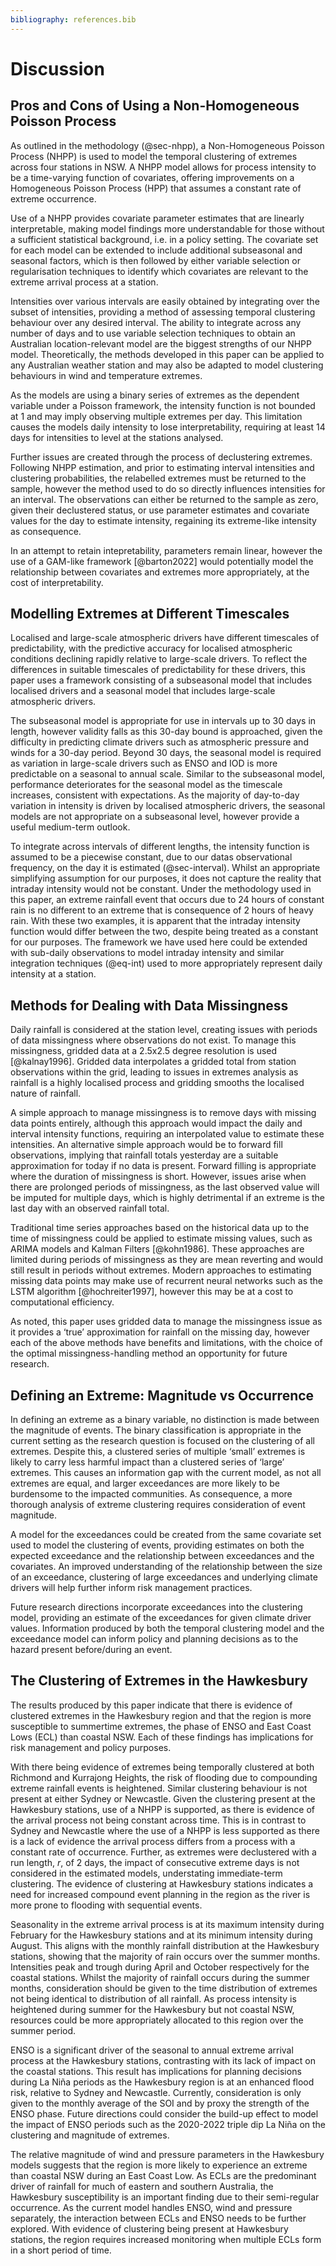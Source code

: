 ---
bibliography: references.bib
---

# Discussion {#sec-discussion}

## Pros and Cons of Using a Non-Homogeneous Poisson Process

As outlined in the methodology (@sec-nhpp), a Non-Homogeneous Poisson Process (NHPP) is used to model the temporal clustering of extremes across four stations in NSW. A NHPP model allows for process intensity to be a time-varying function of covariates, offering improvements on a Homogeneous Poisson Process (HPP) that assumes a constant rate of extreme occurrence.

Use of a NHPP provides covariate parameter estimates that are linearly interpretable, making model findings more understandable for those without a sufficient statistical background, i.e. in a policy setting. The covariate set for each model can be extended to include additional subseasonal and seasonal factors, which is then followed by either variable selection or regularisation techniques to identify which covariates are relevant to the extreme arrival process at a station.

Intensities over various intervals are easily obtained by integrating over the subset of intensities, providing a method of assessing temporal clustering behaviour over any desired interval. The ability to integrate across any number of days and to use variable selection techniques to obtain an Australian location-relevant model are the biggest strengths of our NHPP model. Theoretically, the methods developed in this paper can be applied to any Australian weather station and may also be adapted to model clustering behaviours in wind and temperature extremes.

As the models are using a binary series of extremes as the dependent variable under a Poisson framework, the intensity function is not bounded at 1 and may imply observing multiple extremes per day. This limitation causes the models daily intensity to lose interpretability, requiring at least 14 days for intensities to level at the stations analysed.

Further issues are created through the process of declustering extremes. Following NHPP estimation, and prior to estimating interval intensities and clustering probabilities, the relabelled extremes must be returned to the sample, however the method used to do so directly influences intensities for an interval. The observations can either be returned to the sample as zero, given their declustered status, or use parameter estimates and covariate values for the day to estimate intensity, regaining its extreme-like intensity as consequence.

In an attempt to retain intepretability, parameters remain linear, however the use of a GAM-like framework [@barton2022] would potentially model the relationship between covariates and extremes more appropriately, at the cost of interpretability.

## Modelling Extremes at Different Timescales

Localised and large-scale atmospheric drivers have different timescales of predictability, with the predictive accuracy for localised atmospheric conditions declining rapidly relative to large-scale drivers. To reflect the differences in suitable timescales of predictability for these drivers, this paper uses a framework consisting of a subseasonal model that includes localised drivers and a seasonal model that includes large-scale atmospheric drivers.

The subseasonal model is appropriate for use in intervals up to 30 days in length, however validity falls as this 30-day bound is approached, given the difficulty in predicting climate drivers such as atmospheric pressure and winds for a 30-day period. Beyond 30 days, the seasonal model is required as variation in large-scale drivers such as ENSO and IOD is more predictable on a seasonal to annual scale. Similar to the subseasonal model, performance deteriorates for the seasonal model as the timescale increases, consistent with expectations. As the majority of day-to-day variation in intensity is driven by localised atmospheric drivers, the seasonal models are not appropriate on a subseasonal level, however provide a useful medium-term outlook.

To integrate across intervals of different lengths, the intensity function is assumed to be a piecewise constant, due to our datas observational frequency, on the day it is estimated (@sec-interval). Whilst an appropriate simplifying assumption for our purposes, it does not capture the reality that intraday intensity would not be constant. Under the methodology used in this paper, an extreme rainfall event that occurs due to 24 hours of constant rain is no different to an extreme that is consequence of 2 hours of heavy rain. With these two examples, it is apparent that the intraday intensity function would differ between the two, despite being treated as a constant for our purposes. The framework we have used here could be extended with sub-daily observations to model intraday intensity and similar integration techniques (@eq-int) used to more appropriately represent daily intensity at a station.

## Methods for Dealing with Data Missingness

Daily rainfall is considered at the station level, creating issues with periods of data missingness where observations do not exist. To manage this missingness, gridded data at a 2.5x2.5 degree resolution is used [@kalnay1996]. Gridded data interpolates a gridded total from station observations within the grid, leading to issues in extremes analysis as rainfall is a highly localised process and gridding smooths the localised nature of rainfall.

A simple approach to manage missingness is to remove days with missing data points entirely, although this approach would impact the daily and interval intensity functions, requiring an interpolated value to estimate these intensities. An alternative simple approach would be to forward fill observations, implying that rainfall totals yesterday are a suitable approximation for today if no data is present. Forward filling is appropriate where the duration of missingness is short. However, issues arise when there are prolonged periods of missingness, as the last observed value will be imputed for multiple days, which is highly detrimental if an extreme is the last day with an observed rainfall total.

Traditional time series approaches based on the historical data up to the time of missingness could be applied to estimate missing values, such as ARIMA models and Kalman Filters [@kohn1986]. These approaches are limited during periods of missingness as they are mean reverting and would still result in periods without extremes. Modern approaches to estimating missing data points may make use of recurrent neural networks such as the LSTM algorithm [@hochreiter1997], however this may be at a cost to computational efficiency.

As noted, this paper uses gridded data to manage the missingness issue as it provides a 'true' approximation for rainfall on the missing day, however each of the above methods have benefits and limitations, with the choice of the optimal missingness-handling method an opportunity for future research.

## Defining an Extreme: Magnitude vs Occurrence

In defining an extreme as a binary variable, no distinction is made between the magnitude of events. The binary classification is appropriate in the current setting as the research question is focused on the clustering of all extremes. Despite this, a clustered series of multiple 'small' extremes is likely to carry less harmful impact than a clustered series of 'large' extremes. This causes an information gap with the current model, as not all extremes are equal, and larger exceedances are more likely to be burdensome to the impacted communities. As consequence, a more thorough analysis of extreme clustering requires consideration of event magnitude.

A model for the exceedances could be created from the same covariate set used to model the clustering of events, providing estimates on both the expected exceedance and the relationship between exceedances and the covariates. An improved understanding of the relationship between the size of an exceedance, clustering of large exceedances and underlying climate drivers will help further inform risk management practices.

Future research directions incorporate exceedances into the clustering model, providing an estimate of the exceedances for given climate driver values. Information produced by both the temporal clustering model and the exceedance model can inform policy and planning decisions as to the hazard present before/during an event.

## The Clustering of Extremes in the Hawkesbury

The results produced by this paper indicate that there is evidence of clustered extremes in the Hawkesbury region and that the region is more susceptible to summertime extremes, the phase of ENSO and East Coast Lows (ECL) than coastal NSW. Each of these findings has implications for risk management and policy purposes.

With there being evidence of extremes being temporally clustered at both Richmond and Kurrajong Heights, the risk of flooding due to compounding extreme rainfall events is heightened. Similar clustering behaviour is not present at either Sydney or Newcastle. Given the clustering present at the Hawkesbury stations, use of a NHPP is supported, as there is evidence of the arrival process not being constant across time. This is in contrast to Sydney and Newcastle where the use of a NHPP is less supported as there is a lack of evidence the arrival process differs from a process with a constant rate of occurrence. Further, as extremes were declustered with a run length, $r$, of 2 days, the impact of consecutive extreme days is not considered in the estimated models, understating immediate-term clustering. The evidence of clustering at Hawkesbury stations indicates a need for increased compound event planning in the region as the river is more prone to flooding with sequential events.

Seasonality in the extreme arrival process is at its maximum intensity during February for the Hawkesbury stations and at its minimum intensity during August. This aligns with the monthly rainfall distribution at the Hawkesbury stations, showing that the majority of rain occurs over the summer months. Intensities peak and trough during April and October respectively for the coastal stations. Whilst the majority of rainfall occurs during the summer months, consideration should be given to the time distribution of extremes not being identical to distribution of all rainfall. As process intensity is heightened during summer for the Hawkesbury but not coastal NSW, resources could be more appropriately allocated to this region over the summer period.

ENSO is a significant driver of the seasonal to annual extreme arrival process at the Hawkesbury stations, contrasting with its lack of impact on the coastal stations. This result has implications for planning decisions during La Niña periods as the Hawkesbury region is at an enhanced flood risk, relative to Sydney and Newcastle. Currently, consideration is only given to the monthly average of the SOI and by proxy the strength of the ENSO phase. Future directions could consider the build-up effect to model the impact of ENSO periods such as the 2020-2022 triple dip La Niña on the clustering and magnitude of extremes.

The relative magnitude of wind and pressure parameters in the Hawkesbury models suggests that the region is more likely to experience an extreme than coastal NSW during an East Coast Low. As ECLs are the predominant driver of rainfall for much of eastern and southern Australia, the Hawkesbury susceptibility is an important finding due to their semi-regular occurrence. As the current model handles ENSO, wind and pressure separately, the interaction between ECLs and ENSO needs to be further explored. With evidence of clustering being present at Hawkesbury stations, the region requires increased monitoring when multiple ECLs form in a short period of time.
